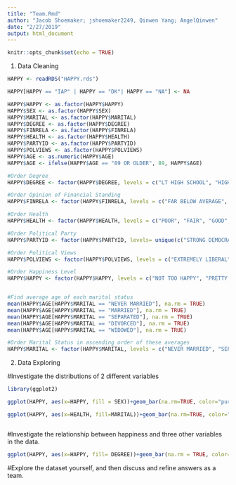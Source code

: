 ```yaml
---
title: "Team.Rmd"
author: "Jacob Shoemaker; jshoemaker2249, Qinwen Yang; AngelQinwen"
date: "2/27/2019"
output: html_document
---
```


```r
knitr::opts_chunk$set(echo = TRUE)
```


1. Data Cleaning
```r
HAPPY <- readRDS("HAPPY.rds")
```

```r
HAPPY[HAPPY == "IAP" | HAPPY == "DK"| HAPPY == "NA"] <- NA
```

```r
HAPPY$HAPPY <- as.factor(HAPPY$HAPPY)
HAPPY$SEX <- as.factor(HAPPY$SEX)
HAPPY$MARITAL <- as.factor(HAPPY$MARITAL)
HAPPY$DEGREE <- as.factor(HAPPY$DEGREE)
HAPPY$FINRELA <- as.factor(HAPPY$FINRELA)
HAPPY$HEALTH <- as.factor(HAPPY$HEALTH)
HAPPY$PARTYID <- as.factor(HAPPY$PARTYID)
HAPPY$POLVIEWS <- as.factor(HAPPY$POLVIEWS)
HAPPY$AGE <- as.numeric(HAPPY$AGE)
HAPPY$AGE <- ifelse(HAPPY$AGE == "89 OR OLDER", 89, HAPPY$AGE)
```

```r
#Order Degree
HAPPY$DEGREE <- factor(HAPPY$DEGREE, levels = c("LT HIGH SCHOOL", "HIGH SCHOOL", "JUNIOR COLLEGE", "BACHELOR", "GRADUATE"))

#Order Opinion of Financial Standing
HAPPY$FINRELA <- factor(HAPPY$FINRELA, levels = c("FAR BELOW AVERAGE", "BELOW AVERAGE", "AVERAGE", "ABOVE AVERAGE", "FAR ABOVE AVERAGE"))

#Order Health
HAPPY$HEALTH <- factor(HAPPY$HEALTH, levels = c("POOR", "FAIR", "GOOD", "EXCELLENT"))

#Order Political Party
HAPPY$PARTYID <- factor(HAPPY$PARTYID, levels= unique(c("STRONG DEMOCRAT", "NOT STR DEMOCRAT", "IND,NEAR DEM","INDEPENDENT", "IND,NEAR REP", "NOT STR REPUBLICAN", "STRONG REPUBLICAN", "INDEPENDENT")))

#Order Political Views
HAPPY$POLVIEWS <- factor(HAPPY$POLVIEWS, levels = c("EXTREMELY LIBERAL", "LIBERAL", "SLIGHTLY LIBERAL", "MODERATE", "SLIGHTLY CONSERVATIVE", "CONSERVATIVE", "EXTRMLY CONSERVATIVE"))

#Order Happiness Level
HAPPY$HAPPY <- factor(HAPPY$HAPPY, levels = c("NOT TOO HAPPY", "PRETTY HAPPY", "VERY HAPPY"))


#Find average age of each marital status
mean(HAPPY$AGE[HAPPY$MARITAL == "NEVER MARRIED"], na.rm = TRUE)
mean(HAPPY$AGE[HAPPY$MARITAL == "MARRIED"], na.rm = TRUE)
mean(HAPPY$AGE[HAPPY$MARITAL == "SEPARATED"], na.rm = TRUE)
mean(HAPPY$AGE[HAPPY$MARITAL == "DIVORCED"], na.rm = TRUE)
mean(HAPPY$AGE[HAPPY$MARITAL == "WIDOWED"], na.rm = TRUE)

#Order Marital Status in ascending order of these averages
HAPPY$MARITAL <- factor(HAPPY$MARITAL, levels = c("NEVER MARRIED", "SEPARATED", "MARRIED", "DIVORCED", "WIDOWED"))
```

2. Data Exploring

#Investigate the distributions of 2 different variables
```r

library(ggplot2)

ggplot(HAPPY, aes(x=HAPPY, fill = SEX))+geom_bar(na.rm=TRUE, color="purple",size=0.5)+ylab('Total Number')+xlab('Happiness')+ggtitle("Relationship between HAPPY and SEX")

ggplot(HAPPY, aes(x=HEALTH, fill=MARITAL))+geom_bar(na.rm=TRUE, color="black",size=0.3)+ ylab('Total Number')+xlab("Health")+ggtitle("Relationship between HEALTH and MARITAL")



```

#Investigate the relationship between happiness and three other variables in the data.

```r
ggplot(HAPPY, aes(x=HAPPY, fill= DEGREE))+geom_bar(na.rm = TRUE, color="black", size = 0.3)+xlab('Happiness')+ylab('Total Number')+ggtitle("Relationship between Happy and degree")
```

#Explore the dataset yourself, and then discuss and refine answers as a team.


